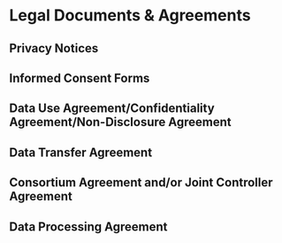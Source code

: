 # Legal Documents & Agreements {#legal-documents}


## Privacy Notices {#privacy-notices}

## Informed Consent Forms {#informed-consent-forms}

## Data Use Agreement/Confidentiality Agreement/Non-Disclosure Agreement

## Data Transfer Agreement {#data-transfer-agreement}

## Consortium Agreement and/or Joint Controller Agreement

## Data Processing Agreement